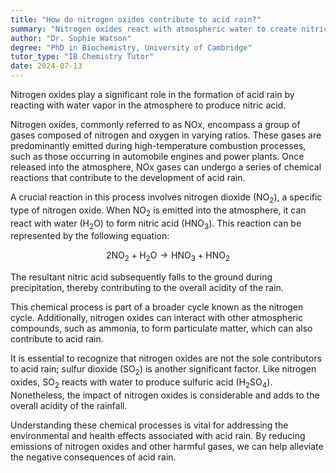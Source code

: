 ```yaml
---
title: "How do nitrogen oxides contribute to acid rain?"
summary: "Nitrogen oxides react with atmospheric water to create nitric acid, which contributes to the formation of acid rain."
author: "Dr. Sophie Watson"
degree: "PhD in Biochemistry, University of Cambridge"
tutor_type: "IB Chemistry Tutor"
date: 2024-07-13
---
```


Nitrogen oxides play a significant role in the formation of acid rain by reacting with water vapor in the atmosphere to produce nitric acid.

Nitrogen oxides, commonly referred to as NOx, encompass a group of gases composed of nitrogen and oxygen in varying ratios. These gases are predominantly emitted during high-temperature combustion processes, such as those occurring in automobile engines and power plants. Once released into the atmosphere, NOx gases can undergo a series of chemical reactions that contribute to the development of acid rain.

A crucial reaction in this process involves nitrogen dioxide ($\text{NO}_2$), a specific type of nitrogen oxide. When $\text{NO}_2$ is emitted into the atmosphere, it can react with water ($\text{H}_2\text{O}$) to form nitric acid ($\text{HNO}_3$). This reaction can be represented by the following equation:

$$
2\text{NO}_2 + \text{H}_2\text{O} \rightarrow \text{HNO}_3 + \text{HNO}_2
$$

The resultant nitric acid subsequently falls to the ground during precipitation, thereby contributing to the overall acidity of the rain.

This chemical process is part of a broader cycle known as the nitrogen cycle. Additionally, nitrogen oxides can interact with other atmospheric compounds, such as ammonia, to form particulate matter, which can also contribute to acid rain.

It is essential to recognize that nitrogen oxides are not the sole contributors to acid rain; sulfur dioxide ($\text{SO}_2$) is another significant factor. Like nitrogen oxides, $\text{SO}_2$ reacts with water to produce sulfuric acid ($\text{H}_2\text{SO}_4$). Nonetheless, the impact of nitrogen oxides is considerable and adds to the overall acidity of the rainfall.

Understanding these chemical processes is vital for addressing the environmental and health effects associated with acid rain. By reducing emissions of nitrogen oxides and other harmful gases, we can help alleviate the negative consequences of acid rain.
    